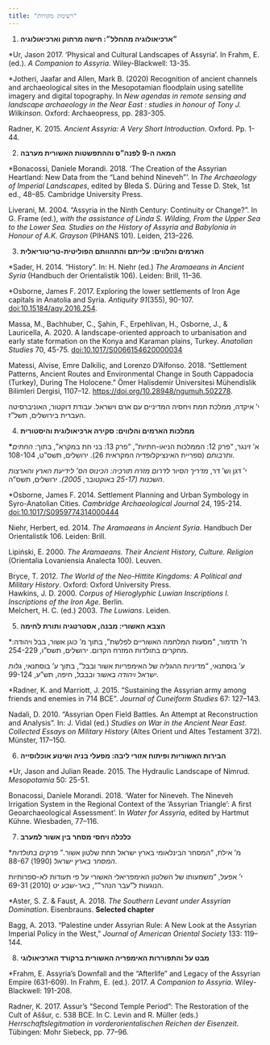 ```yaml
---
title: "רשימת מקורות"
---
```


1.  **״ארכיאולוגיה מהחלל״: חישה מרחוק וארכיאולוגיה**

\*Ur, Jason 2017. ‘Physical and Cultural Landscapes of Assyria’. In Frahm, E. (ed.). *A Companion to Assyria*. Wiley-Blackwell: 13-35.

\*Jotheri, Jaafar and Allen, Mark B. (2020) Recognition of ancient channels and archaeological sites in the Mesopotamian floodplain using satellite imagery and digital topography. In *New agendas in remote sensing and landscape archaeology in the Near East : studies in honour of Tony J. Wilkinson*. Oxford: Archaeopress, pp. 283-305.

Radner, K. 2015. *Ancient Assyria: A Very Short Introduction*. Oxford. Pp. 1-44.

2.  **המאה ה-9 לפנה"ס וההתפשטות האשורית מערבה**

\*Bonacossi, Daniele Morandi. 2018. ‘The Creation of the Assyrian Heartland: New Data from the “Land behind Nineveh”’. In *The Archaeology of Imperial Landscapes*, edited by Bleda S. Düring and Tesse D. Stek, 1st ed., 48–85. Cambridge University Press.

Liverani, M. 2004. “Assyria in the Ninth Century: Continuity or Change?”. In G. Frame (ed.), *with the assistance of Linda S. Wilding, From the Upper Sea to the Lower Sea. Studies on the History of Assyria and Babylonia in Honour of A.K. Grayson* (PIHANS 101). Leiden, 213–226.

3.  **הארמים והלווים: עלייתם והתהוותם הפוליטית-טריטוריאלית**

\*Sader, H. 2014. “History”. In: H. Niehr (ed.) *The Aramaeans in Ancient Syria* (Handbuch der Orientalistik 106). Leiden: Brill, 11–36.

\*Osborne, James F. 2017. Exploring the lower settlements of Iron Age capitals in Anatolia and Syria. *Antiquity* *91*(355), 90-107. <doi:10.15184/aqy.2016.254>.

Massa, M., Bachhuber, C., Şahin, F., Erpehlivan, H., Osborne, J., & Lauricella, A. 2020. A landscape-oriented approach to urbanisation and early state formation on the Konya and Karaman plains, Turkey. *Anatolian Studies* 70, 45-75. <doi:10.1017/S0066154620000034>

Matessi, Alvise, Emre Dalkiliç, and Lorenzo D’Alfonso. 2018. “Settlement Patterns, Ancient Routes and Environmental Change in South Cappadocia (Turkey), During The Holocene.” Ömer Halisdemir Üniversitesi Mühendislik Bilimleri Dergisi, 1107–12. <https://doi.org/10.28948/ngumuh.502278>.

י' איקדה, ממלכת חמת ויחסיה המדיניים עם ארם וישראל. עבודת דוקטור, האוניברסיטה העברית בירושלים, תשל"ז.

4.  **ממלכות הארמים והלווים: סקירה ארכיאולוגית והיסטורית**

**\***א' זינגר, "פרק 12: הממלכות הניאו-חתיות", "פרק 13: בני חת במקרא", בתוך: *החתים ותרבותם* (ספריית האינציקלופדיה המקראית 26). ירושלים, תשס"ט, 108-104.

י' דגן וש' דר, *מדריך הסיור לדרום מזרח תורכיה: הכינוס הס' לידיעת הארץ והארצות השכנות (25-17 באוקטובר, 2005)*. ירושלים, תשס"ה.

﻿\*Osborne, James F. 2014. Settlement Planning and Urban Symbology in Syro-Anatolian Cities. *Cambridge Archaeological Journal* 24, 195-214. <doi:10.1017/S0959774314000444>

Niehr, Herbert, ed. 2014. *The Aramaeans in Ancient Syria*. Handbuch Der Orientalistik 106. Leiden: Brill.

Lipiński, E. 2000. *The Aramaeans. Their Ancient History, Culture. Religion* (Orientalia Lovaniensia Analecta 100). Leuven.

Bryce, T. 2012. *The World of the Neo-Hittite Kingdoms: A Political and Military History*. Oxford: Oxford University Press.\
Hawkins, J. D. 2000. *Corpus of Hieroglyphic Luwian Inscriptions I. Inscriptions of the Iron Age*. Berlin.\
Melchert, H. C. (ed.) 2003. *The Luwians*. Leiden.

5.  **הצבא האשורי: מבנה, אסטרטגיה ותורת לחימה**

\*ח' תדמור, "מסעות המלחמה האשוריים לפלשת", בתוך מ' כוגן אשור, בבל ויהודה: מחקרים בתולדות המזרח הקדום. ירושלים, תשס"ו, 254-229.

ע' בוסתנאי, "מדיניות ההגליה של האימפריות אשור ובבל", בתוך ע' בוסתנאי, *גלות ישראל ויהודה באשור ובבבל*, חיפה, תש"ע, 99-124.

\*Radner, K. and Marriott, J. 2015. “Sustaining the Assyrian army among friends and enemies in 714 BCE”. *Journal of Cuneiform Studies* 67: 127–143.

Nadali, D. 2010. “Assyrian Open Field Battles. An Attempt at Reconstruction and Analysis”. In: J. Vidal (ed.) *Studies on War in the Ancient Near East. Collected Essays on Military History* (Altes Orient und Altes Testament 372). Münster, 117–150.

6.  **הבירות האשוריות ופיתוח אזורי ליבה: מפעלי בניה ושינוע אוכלוסייה**

\*Ur, Jason and Julian Reade. 2015. The Hydraulic Landscape of Nimrud. *Mesopotamia* 50: 25-51.

Bonacossi, Daniele Morandi. 2018. ‘Water for Nineveh. The Nineveh Irrigation System in the Regional Context of the ‘Assyrian Triangle’: A first Geoarchaeological Assessment’. In *Water for Assyria*, edited by Hartmut Kühne. Wiesbaden, 77–116.

7.  **כלכלה ויחסי מסחר בין אשור למערב**

\*מ' אילת, "המסחר הבינלאומי בארץ ישראל תחת שלטון אשור." *פרקים בתולדות המסחר בארץ ישראל* (1990) 88-67.

י' אפעל, "משמעותו של השלטון האימפריאלי האשורי על פי תעודות לא-ספרותיות הנוגעות ל"עבר הנהר"", *באר-שבע* יט (2010) 69-31.

\*Aster, S. Z. & Faust, A. 2018. *The Southern Levant under Assyrian Domination*. Eisenbrauns. **Selected chapter**

Bagg, A. 2013. “Palestine under Assyrian Rule: A New Look at the Assyrian Imperial Policy in the West,” *Journal of American Oriental Society* 133: 119–144.

8.  **מבט על והתפוררות האימפריה האשורית ברקורד הארכיאולוגי**

\*Frahm, E. Assyria's Downfall and the "Afterlife" and Legacy of the Assyrian Empire (631-609). In Frahm, E. (ed.). 2017. *A Companion to Assyria*. Wiley-Blackwell: 191-208.

﻿Radner, K. 2017. Assur’s "Second Temple Period": The Restoration of the Cult of Aššur, c. 538 BCE. In C. Levin and R. Müller (eds.) *Herrschaftslegitmation in vorderorientalischen Reichen der Eisenzeit*. Tübingen: Mohr Siebeck, pp. 77–96.
